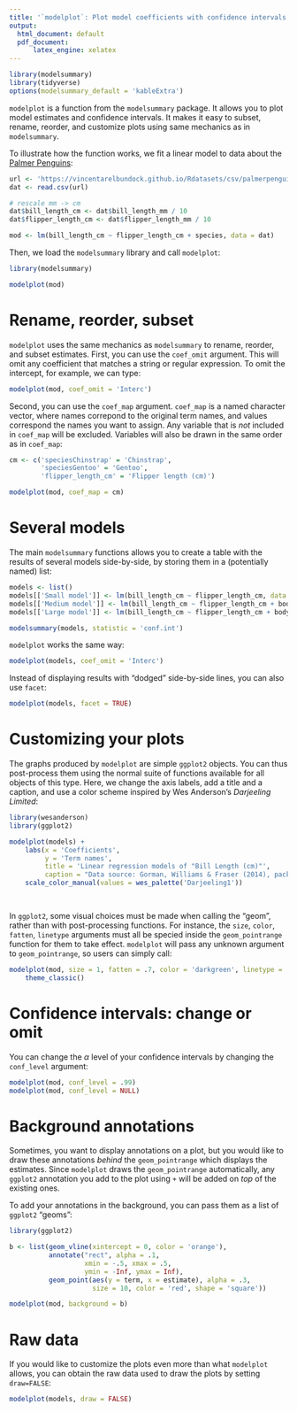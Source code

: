 ```yaml
---
title: '`modelplot`: Plot model coefficients with confidence intervals'
output:
  html_document: default
  pdf_document:
      latex_engine: xelatex
---
```


<link rel="stylesheet" href="https://fonts.googleapis.com/css?family=Roboto">
<style>
tbody {
  font-family: 'DejaVu Sans', 'Roboto', 'Georgia', 'Times', 'Roboto', 'DejaVu Serif', serif;
}
</style>


```r
library(modelsummary)
library(tidyverse)
options(modelsummary_default = 'kableExtra')
```

`modelplot` is a function from the `modelsummary` package. It allows you to plot model estimates and confidence intervals. It makes it easy to subset, rename, reorder, and customize plots using same mechanics as in `modelsummary`.

To illustrate how the function works, we fit a linear model to data about the [Palmer Penguins](https://github.com/allisonhorst/palmerpenguins):

```r
url <- 'https://vincentarelbundock.github.io/Rdatasets/csv/palmerpenguins/penguins.csv'
dat <- read.csv(url)

# rescale mm -> cm
dat$bill_length_cm <- dat$bill_length_mm / 10
dat$flipper_length_cm <- dat$flipper_length_mm / 10

mod <- lm(bill_length_cm ~ flipper_length_cm + species, data = dat)
```

Then, we load the `modelsummary` library and call `modelplot`:

```r
library(modelsummary)

modelplot(mod)
```

# Rename, reorder, subset

`modelplot` uses the same mechanics as `modelsummary` to rename, reorder, and subset estimates. First, you can use the `coef_omit` argument. This will omit any coefficient that matches a string or regular expression. To omit the intercept, for example, we can type:

```r
modelplot(mod, coef_omit = 'Interc')
```

Second, you can use the `coef_map` argument. `coef_map` is a named character vector, where names correpond to the original term names, and values correspond the names you want to assign. Any variable that is *not* included in `coef_map` will be excluded. Variables will also be drawn in the same order as in `coef_map`:

```r
cm <- c('speciesChinstrap' = 'Chinstrap',
        'speciesGentoo' = 'Gentoo', 
        'flipper_length_cm' = 'Flipper length (cm)')

modelplot(mod, coef_map = cm)
```

# Several models

The main `modelsummary` functions allows you to create a table with the results of several models side-by-side, by storing them in a (potentially named) list:

```r
models <- list()
models[['Small model']] <- lm(bill_length_cm ~ flipper_length_cm, data = dat)
models[['Medium model']] <- lm(bill_length_cm ~ flipper_length_cm + body_mass_g, data = dat)
models[['Large model']] <- lm(bill_length_cm ~ flipper_length_cm + body_mass_g + species, data = dat)

modelsummary(models, statistic = 'conf.int')
```

`modelplot` works the same way:

```r
modelplot(models, coef_omit = 'Interc')
```

Instead of displaying results with "dodged" side-by-side lines, you can also use `facet`:

```r
modelplot(models, facet = TRUE)
```


# Customizing your plots

The graphs produced by `modelplot` are simple `ggplot2` objects. You can thus post-process them using the normal suite of functions available for all objects of this type. Here, we change the axis labels, add a title and a caption, and use a color scheme inspired by Wes Anderson's *Darjeeling Limited*:

```r
library(wesanderson)
library(ggplot2)

modelplot(models) +
    labs(x = 'Coefficients', 
         y = 'Term names',
         title = 'Linear regression models of "Bill Length (cm)"',
         caption = "Data source: Gorman, Williams & Fraser (2014), packaged for R by @apreshill and @allison_horst") +
    scale_color_manual(values = wes_palette('Darjeeling1'))

  
```

In `ggplot2`, some visual choices must be made when calling the "geom", rather than with post-processing functions. For instance, the `size`, `color`, `fatten`, `linetype` arguments must all be specied inside the `geom_pointrange` function for them to take effect. `modelplot` will pass any unknown argument to `geom_pointrange`, so users can simply call:

```r
modelplot(mod, size = 1, fatten = .7, color = 'darkgreen', linetype = 'dotted') + 
    theme_classic()
```

# Confidence intervals: change or omit

You can change the $\alpha$ level of your confidence intervals by changing the `conf_level` argument:

```r
modelplot(mod, conf_level = .99)
modelplot(mod, conf_level = NULL)
```

# Background annotations

Sometimes, you want to display annotations on a plot, but you would like to draw these annotations *behind* the `geom_pointrange` which displays the estimates. Since `modelplot` draws the `geom_pointrange` automatically, any `ggplot2` annotation you add to the plot using `+` will be added on *top* of the existing ones.

To add your annotations in the background, you can pass them as a list of `ggplot2` "geoms":

```r
library(ggplot2)

b <- list(geom_vline(xintercept = 0, color = 'orange'),
          annotate("rect", alpha = .1,
                   xmin = -.5, xmax = .5, 
                   ymin = -Inf, ymax = Inf),
          geom_point(aes(y = term, x = estimate), alpha = .3, 
                     size = 10, color = 'red', shape = 'square'))

modelplot(mod, background = b)
```


# Raw data

If you would like to customize the plots even more than what `modelplot` allows, you can obtain the raw data used to draw the plots by setting `draw=FALSE`:

```r
modelplot(models, draw = FALSE)
```

